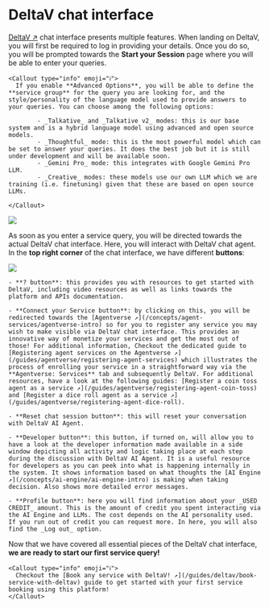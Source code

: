 
# DeltaV chat interface

[DeltaV ↗️](https://deltav.agentverse.ai/login) chat interface presents multiple features. When landing on DeltaV, you will first be required to log in providing your details. Once you do so, you will be prompted towards the **Start your Session** page where you will be able to enter your queries.

    <Callout type="info" emoji="ℹ️">
      If you enable **Advanced Options**, you will be able to define the **service group** for the query you are looking for, and the style/personality of the language model used to provide answers to your queries. You can choose among the following options:

            - _Talkative_ and _Talkative v2_ modes: this is our base system and is a hybrid language model using advanced and open source models.
            - _Thoughtful_ mode: this is the most powerful model which can be set to answer your queries. It does the best job but it is still under development and will be available soon.
            - _Gemini Pro_ mode: this integrates with Google Gemini Pro LLM.
            - _Creative_ modes: these models use our own LLM which we are training (i.e. finetuning) given that these are based on open source LLMs.

    </Callout>

![](../../../src/images/guides/deltav/getting-started/deltav_chat_interface.png)

As soon as you enter a service query, you will be directed towards the actual DeltaV chat interface. Here, you will interact with DeltaV chat agent. In the **top right corner** of the chat interface, we have different **buttons**:

![](../../../src/images/guides/deltav/getting-started/deltav_chat_interface_buttons.png)

    - **? button**: this provides you with resources to get started with DeltaV, including video resources as well as links towards the platform and APIs documentation.

    - **Connect your Service button**: by clicking on this, you will be redirected towards the [Agentverse ↗️](/concepts/agent-services/agentverse-intro) so for you to register any service you may wish to make visible via DeltaV chat interface. This provides an innovative way of monetize your services and get the most out of those! For additional information, Checkout the dedicated guide to [Registering agent services on the Agentverse ↗️](/guides/agentverse/registering-agent-services) which illustrates the process of enrolling your service in a straightforward way via the **Agentverse: Services** tab and subsequently DeltaV. For additional resources, have a look at the following guides: [Register a coin toss agent as a service ↗️](/guides/agentverse/registering-agent-coin-toss) and [Register a dice roll agent as a service ↗️](/guides/agentverse/registering-agent-dice-roll).

    - **Reset chat session button**: this will reset your conversation with DeltaV AI Agent.

    - **Developer button**: this button, if turned on, will allow you to have a look at the developer information made available in a side window depicting all activity and logic taking place at each step during the discussion with DeltaV AI Agent. It is a useful resource for developers as you can peek into what is happening internally in the system. It shows information based on what thoughts the [AI Engine ↗️](/concepts/ai-engine/ai-engine-intro) is making when taking decision. Also shows more detailed error messages.

    - **Profile button**: here you will find information about your _USED CREDIT_ amount. This is the amount of credit you spent interacting via the AI Engine and LLMs. The cost depends on the AI personality used. If you run out of credit you can request more. In here, you will also find the _Log out_ option.

Now that we have covered all essential pieces of the DeltaV chat interface, **we are ready to start our first service query!**

    <Callout type="info" emoji="ℹ️">
      Checkout the [Book any service with DeltaV! ↗️](/guides/deltav/book-service-with-deltav) guide to get started with your first service booking using this platform!
    </Callout>
